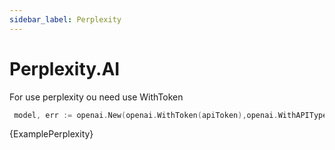 ```yaml
---
sidebar_label: Perplexity
---
```



# Perplexity.AI 

For use perplexity ou need use WithToken 

   ```go
    model, err := openai.New(openai.WithToken(apiToken),openai.WithAPIType(openai.APITypePerplexity))
   ```

<CodeBlock language="go">{ExamplePerplexity}</CodeBlock>




